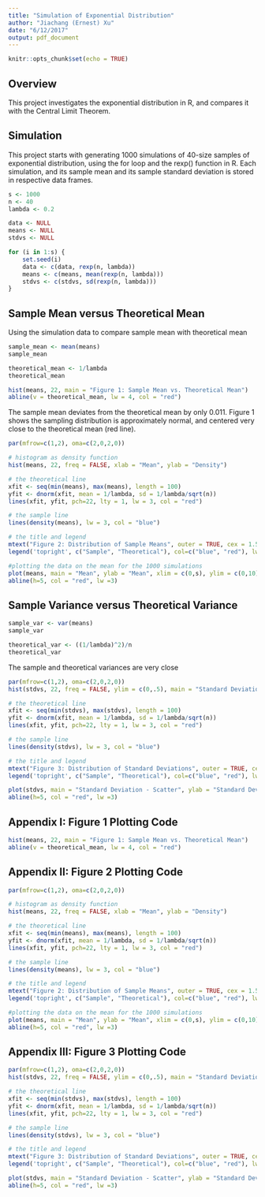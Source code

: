 ```yaml
---
title: "Simulation of Exponential Distribution"
author: "Jiachang (Ernest) Xu"
date: "6/12/2017"
output: pdf_document
---
```


```r
knitr::opts_chunk$set(echo = TRUE)
```

## Overview

This project investigates the exponential distribution in R, and compares it with the Central Limit Theorem.

## Simulation

This project starts with generating 1000 simulations of 40-size samples of exponential distribution, using the for loop and the rexp() function in R. Each simulation, and its sample mean and its sample standard deviation is stored in respective data frames.

```r
s <- 1000
n <- 40
lambda <- 0.2

data <- NULL
means <- NULL
stdvs <- NULL

for (i in 1:s) {
    set.seed(i)
    data <- c(data, rexp(n, lambda))
    means <- c(means, mean(rexp(n, lambda)))
    stdvs <- c(stdvs, sd(rexp(n, lambda)))
}
```

## Sample Mean versus Theoretical Mean

Using the simulation data to compare sample mean with theoretical mean

```r
sample_mean <- mean(means)
sample_mean
```

```r
theoretical_mean <- 1/lambda
theoretical_mean
```

```r
hist(means, 22, main = "Figure 1: Sample Mean vs. Theoretical Mean")
abline(v = theoretical_mean, lw = 4, col = "red")
```

The sample mean deviates from the theoretical mean by only 0.011. Figure 1 shows the sampling distribution is approximately normal, and centered very close to the theoretical mean (red line).

```r
par(mfrow=c(1,2), oma=c(2,0,2,0))

# histogram as density function
hist(means, 22, freq = FALSE, xlab = "Mean", ylab = "Density")

# the theoretical line
xfit <- seq(min(means), max(means), length = 100)
yfit <- dnorm(xfit, mean = 1/lambda, sd = 1/lambda/sqrt(n))
lines(xfit, yfit, pch=22, lty = 1, lw = 3, col = "red")

# the sample line
lines(density(means), lw = 3, col = "blue")

# the title and legend
mtext("Figure 2: Distribution of Sample Means", outer = TRUE, cex = 1.5)
legend('topright', c("Sample", "Theoretical"), col=c("blue", "red"), lw=c(3,3), cex = .75)

#plotting the data on the mean for the 1000 simulations
plot(means, main = "Mean", ylab = "Mean", xlim = c(0,s), ylim = c(0,10), xlab = "Sample #", pch = 16, col = adjustcolor("blue", alpha=0.44))
abline(h=5, col = "red", lw =3)
```

## Sample Variance versus Theoretical Variance

```r
sample_var <- var(means)
sample_var
```

```r
theoretical_var <- ((1/lambda)^2)/n
theoretical_var
```

The sample and theoretical variances are very close

```r
par(mfrow=c(1,2), oma=c(2,0,2,0))
hist(stdvs, 22, freq = FALSE, ylim = c(0,.5), main = "Standard Deviation - Density", xlab = "Standard Deviation", ylab = "Density")

# the theoretical line
xfit <- seq(min(stdvs), max(stdvs), length = 100)
yfit <- dnorm(xfit, mean = 1/lambda, sd = 1/lambda/sqrt(n))
lines(xfit, yfit, pch=22, lty = 1, lw = 3, col = "red")

# the sample line
lines(density(stdvs), lw = 3, col = "blue")

# the title and legend
mtext("Figure 3: Distribution of Standard Deviations", outer = TRUE, cex = 1.5)
legend('topright', c("Sample", "Theoretical"), col=c("blue", "red"), lw=c(3,3), cex = .75)

plot(stdvs, main = "Standard Deviation - Scatter", ylab = "Standard Deviation", xlim = c(0,s), ylim = c(0,10),pch = 16, col = adjustcolor("blue", alpha=0.7), xlab = "Sample #")
abline(h=5, col = "red", lw =3)
```

## Appendix I: Figure 1 Plotting Code

```r
hist(means, 22, main = "Figure 1: Sample Mean vs. Theoretical Mean")
abline(v = theoretical_mean, lw = 4, col = "red")
```

## Appendix II: Figure 2 Plotting Code

```r
par(mfrow=c(1,2), oma=c(2,0,2,0))

# histogram as density function
hist(means, 22, freq = FALSE, xlab = "Mean", ylab = "Density")

# the theoretical line
xfit <- seq(min(means), max(means), length = 100)
yfit <- dnorm(xfit, mean = 1/lambda, sd = 1/lambda/sqrt(n))
lines(xfit, yfit, pch=22, lty = 1, lw = 3, col = "red")

# the sample line
lines(density(means), lw = 3, col = "blue")

# the title and legend
mtext("Figure 2: Distribution of Sample Means", outer = TRUE, cex = 1.5)
legend('topright', c("Sample", "Theoretical"), col=c("blue", "red"), lw=c(3,3), cex = .75)

#plotting the data on the mean for the 1000 simulations
plot(means, main = "Mean", ylab = "Mean", xlim = c(0,s), ylim = c(0,10), xlab = "Sample #", pch = 16, col = adjustcolor("blue", alpha=0.44))
abline(h=5, col = "red", lw =3)
```

## Appendix III: Figure 3 Plotting Code

```r
par(mfrow=c(1,2), oma=c(2,0,2,0))
hist(stdvs, 22, freq = FALSE, ylim = c(0,.5), main = "Standard Deviation - Density", xlab = "Standard Deviation", ylab = "Density")

# the theoretical line
xfit <- seq(min(stdvs), max(stdvs), length = 100)
yfit <- dnorm(xfit, mean = 1/lambda, sd = 1/lambda/sqrt(n))
lines(xfit, yfit, pch=22, lty = 1, lw = 3, col = "red")

# the sample line
lines(density(stdvs), lw = 3, col = "blue")

# the title and legend
mtext("Figure 3: Distribution of Standard Deviations", outer = TRUE, cex = 1.5)
legend('topright', c("Sample", "Theoretical"), col=c("blue", "red"), lw=c(3,3), cex = .75)

plot(stdvs, main = "Standard Deviation - Scatter", ylab = "Standard Deviation", xlim = c(0,s), ylim = c(0,10),pch = 16, col = adjustcolor("blue", alpha=0.7), xlab = "Sample #")
abline(h=5, col = "red", lw =3)
```